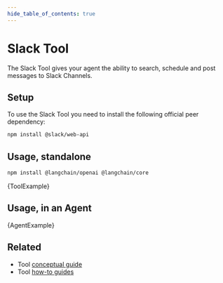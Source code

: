 ```yaml
---
hide_table_of_contents: true
---
```



# Slack Tool

The Slack Tool gives your agent the ability to search, schedule and post messages to Slack Channels.


## Setup

To use the Slack Tool you need to install the following official peer dependency:

```bash npm2yarn
npm install @slack/web-api
```

## Usage, standalone



<IntegrationInstallTooltip></IntegrationInstallTooltip>

```bash npm2yarn
npm install @langchain/openai @langchain/core
```

<CodeBlock language="typescript">{ToolExample}</CodeBlock>

## Usage, in an Agent


<CodeBlock language="typescript">{AgentExample}</CodeBlock>

## Related

- Tool [conceptual guide](/docs/concepts/tools)
- Tool [how-to guides](/docs/how_to/#tools)
